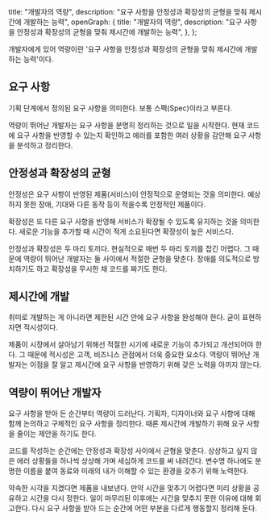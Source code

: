   title: "개발자의 역량",
  description:
    "요구 사항을 안정성과 확장성의 균형을 맞춰 제시간에 개발하는 능력",
  openGraph: {
    title: "개발자의 역량",
    description:
      "요구 사항을 안정성과 확장성의 균형을 맞춰 제시간에 개발하는 능력",
  },
};

개발자에게 있어 역량이란 '요구 사항을 안정성과 확장성의 균형을 맞춰 제시간에 개발하는 능력'이다.

## 요구 사항

기획 단계에서 정의된 요구 사항을 의미한다. 보통 스펙(Spec)이라고 부른다.

역량이 뛰어난 개발자는 요구 사항을 분명히 정리하는 것으로 일을 시작한다. 현재 코드에 요구 사항을 반영할 수 있는지 확인하고 에러를 포함한 여러 상황을 감안해 요구 사항을 분석하고 정리한다.

## 안정성과 확장성의 균형

안정성은 요구 사항이 반영된 제품(서비스)이 안정적으로 운영되는 것을 의미한다. 예상하지 못한 장애, 기대와 다른 동작 등이 적을수록 안정적인 제품이다.

확장성은 또 다른 요구 사항을 반영해 서비스가 확장될 수 있도록 유지하는 것을 의미한다. 새로운 기능을 추가할 때 시간이 적게 소요된다면 확장성이 높은 서비스다.

안정성과 확장성은 두 마리 토끼다. 현실적으로 매번 두 마리 토끼를 잡긴 어렵다. 그 때문에 역량이 뛰어난 개발자는 둘 사이에서 적절한 균형을 맞춘다. 장애를 의도적으로 방치하기도 하고 확장성을 무시한 채 코드를 짜기도 한다.

## 제시간에 개발

취미로 개발하는 게 아니라면 제한된 시간 안에 요구 사항을 완성해야 한다. 굳이 표현하자면 적시성이다.

제품이 시장에서 살아남기 위해선 적절한 시기에 새로운 기능이 추가되고 개선되어야 한다. 그 때문에 적시성은 고객, 비즈니스 관점에서 더욱 중요한 요소다. 역량이 뛰어난 개발자는 이점을 잘 알고 제시간에 요구 사항을 반영하기 위해 갖은 노력을 아끼지 않는다.

## 역량이 뛰어난 개발자

요구 사항을 받아 든 순간부터 역량이 드러난다. 기획자, 디자이너와 요구 사항에 대해 함께 논의하고 구체적인 요구 사항을 정리한다. 때론 제시간에 개발하기 위해 요구 사항을 줄이는 제안을 하기도 한다.

코드를 작성하는 순간에는 안정성과 확장성 사이에서 균형을 맞춘다. 상상하고 싶지 않은 에러 상황들을 하나씩 상상해 가며 세심하게 코드를 써 내려간다. 변수명 하나에도 분명한 이름을 붙여 동료와 미래의 내가 이해할 수 있는 환경을 갖추기 위해 노력한다.

약속한 시각을 지켰다면 제품을 내보낸다. 만약 시간을 맞추기 어렵다면 미리 상황을 공유하고 시간을 다시 정한다. 일이 마무리된 이후에는 시간을 맞추지 못한 이유에 대해 회고한다. 다시 요구 사항을 받아 드는 순간에 어떤 부분을 다르게 행동할지 정리해 둔다.

